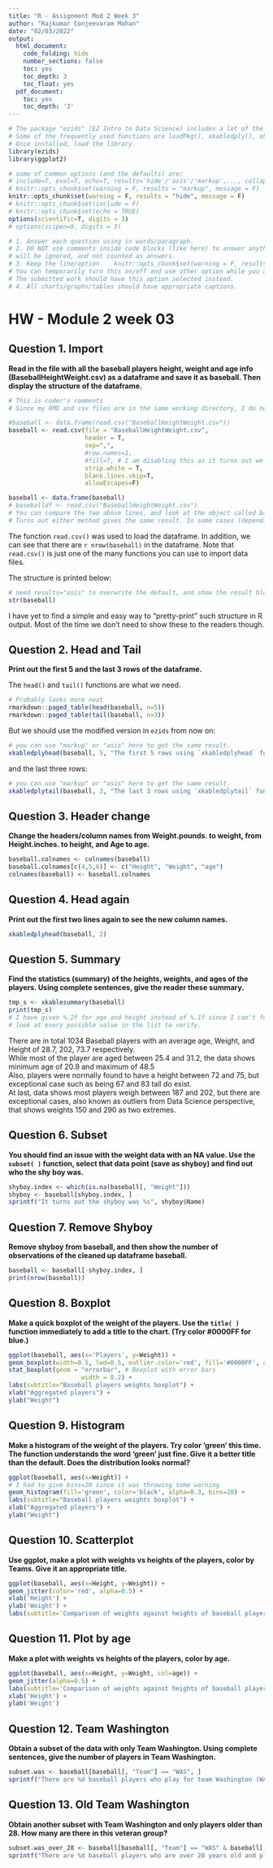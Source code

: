 ---
title: "R - Assignment Mod 2 Week 3"
author: "Rajkumar Conjeevaram Mohan"
date: "02/03/2022"
output:
  html_document:
    code_folding: hide
    number_sections: false
    toc: yes
    toc_depth: 3
    toc_float: yes
  pdf_document:
    toc: yes
    toc_depth: '3'
---

```{r init, include=F}
# The package "ezids" (EZ Intro to Data Science) includes a lot of the helper functions we developed for the course. 
# Some of the frequently used functions are loadPkg(), xkabledply(), xkablesummary(), uzscale(), etc.
# Once installed, load the library.
library(ezids)
library(ggplot2)
```


```{r setup, include=FALSE}
# some of common options (and the defaults) are: 
# include=T, eval=T, echo=T, results='hide'/'asis'/'markup',..., collapse=F, warning=T, message=T, error=T, cache=T, fig.width=6, fig.height=4, fig.dim=c(6,4) #inches, fig.align='left'/'center','right', 
# knitr::opts_chunk$set(warning = F, results = "markup", message = F)
knitr::opts_chunk$set(warning = F, results = "hide", message = F)
# knitr::opts_chunk$set(include = F)
# knitr::opts_chunk$set(echo = TRUE)
options(scientific=T, digits = 3) 
# options(scipen=9, digits = 3) 
```

```{r}
# 1. Answer each question using in words/paragraph. 
# 2. DO NOT use comments inside code blocks (like here) to answer anything. Those are for notes between coders/self. They 
# will be ignored, and not counted as answers. 
# 3. Keep the line/option    knitr::opts_chunk$set(warning = F, results = "hide", message = F)
# You can temporarily turn this on/off and use other option while you are working on the homework if it helps. 
# The submitted work should have this option selected instead.
# 4. All charts/graphs/tables should have appropriate captions. 
```


# HW - Module 2 week 03

## Question 1. Import
**Read in the file with all the baseball players height, weight and age info (BaseballHeightWeight.csv) as a dataframe and save it as baseball. Then display the structure of the dataframe.**  

```{r Q1}
# This is coder's comments
# Since my RMD and csv files are in the same working directory, I do not need to give the full path to the csv file. Alternatively, you can use the functions getwd() and setwd() to handle it.

#baseball <- data.frame(read.csv("BaseballHeightWeight.csv"))
baseball <- read.csv(file = "BaseballHeightWeight.csv",
                     header = T,
                     sep=",",
                     #row.names=1,
                     #fill=T, # I am disabling this as it turns out we are playing with Null values at some point
                     strip.white = T,
                     blank.lines.skip=T,
                     allowEscapes=F)

baseball <- data.frame(baseball)
# baseballdf <- read.csv("BaseballHeightWeight.csv")
# You can compare the two above lines, and look at the object called baseball in the "Environment" on the upper right. 
# Turns out either method gives the same result. In some cases (depending on the .csv file), they might differ. To be safe, I usually use data.frame( ) afterwards.
```

The function `read.csv()` was used to load the dataframe. In addition, we can see that there are `r nrow(baseball)` in the dataframe.
Note that `read.csv()` is just one of the many functions you can use to import data files. 

The structure is printed below:

```{r, result="asis"}
# need results="asis" to overwrite the default, and show the result block in Html/pdf
str(baseball)
```

I have yet to find a simple and easy way to "pretty-print" such structure in R output. Most of the time we don't need to show these to the readers though. 


## Question 2. Head and Tail
**Print out the first 5 and the last 3 rows of the dataframe.**  

The `head()` and `tail()` functions are what we need.

```{r, results='markup'}
# Probably looks more neat
rmarkdown::paged_table(head(baseball, n=5))
rmarkdown::paged_table(tail(baseball, n=3))
```

But we should use the modified version in `ezids` from now on:

```{r, results="asis"}
# you can use "markup" or "asis" here to get the same result.
xkabledplyhead(baseball, 5, "The first 5 rows using `xkabledplyhead` function." )
```
and the last three rows:
```{r, results="asis"}
# you can use "markup" or "asis" here to get the same result.
xkabledplytail(baseball, 3, "The last 3 rows using `xkabledplytail` function." )
```


## Question 3. Header change
**Change the headers/column names from Weight.pounds. to weight, from Height.inches. to height, and Age to age.**  
```{r}
baseball.colnames <- colnames(baseball)
baseball.colnames[c(4,5,6)] <- c("Height", "Weight", "age")
colnames(baseball) <- baseball.colnames
```

## Question 4. Head again
**Print out the first two lines again to see the new column names.**  
```{r, results='asis'}
xkabledplyhead(baseball, 2)
```

## Question 5. Summary
**Find the statistics (summary) of the heights, weights, and ages of the players. Using complete sentences, give the reader these summary.**  
```{r, echo=T, results='asis'}
tmp_s <- xkablesummary(baseball)
print(tmp_s)
# I have given %.2f for age and height instead of %.1f since I can't for now 
# look at every possible value in the list to verify.
```
There are in total 1034 Baseball players with an average age, Weight, and Height of 28.7, 202, 73.7 respectively.  
While most of the player are aged between 25.4 and 31.2, the data shows minimum age of 20.9 and maximum of 48.5  
Also, players were normally found to have a height between 72 and 75, but exceptional case such as being 67 and 83 tall do exist.  
At last, data shows most players weigh between 187 and 202, but there are exceptional cases, also known as outliers from Data Science perspective, that shows weights 150 and 290 as two extremes.


## Question 6. Subset
**You should find an issue with the weight data with an NA value. Use the `subset( )` function, select that data point (save as shyboy) and find out who the shy boy was.**
```{r, results='asis'}
shyboy.index <- which(is.na(baseball[, "Weight"]))
shyboy <- baseball[shyboy.index, ]
sprintf("It turns out the shyboy was %s", shyboy$Name)
```



## Question 7. Remove Shyboy
**Remove shyboy from baseball, and then show the number of observations of the cleaned up dataframe baseball.**  
```{r, results='asis'}
baseball <- baseball[-shyboy.index, ]
print(nrow(baseball))
```


## Question 8. Boxplot
**Make a quick boxplot of the weight of the players. Use the `title( )` function immediately to add a title to the chart. (Try color #0000FF for blue.)**  
```{r}
ggplot(baseball, aes(x='Players', y=Weight)) + 
geom_boxplot(width=0.5, lwd=0.5, outlier.color='red', fill='#0000FF', alpha=0.5) + 
stat_boxplot(geom = "errorbar", # Boxplot with error bars 
                    width = 0.2) +
labs(subtitle="Baseball players weights boxplot") + 
xlab("Aggregated players") + 
ylab("Weight")

```


## Question 9. Histogram
**Make a histogram of the weight of the players. Try color 'green' this time. The function understands the word 'green' just fine. Give it a better title than the default. Does the distribution looks normal?**
```{r}
ggplot(baseball, aes(x=Weight)) + 
# I had to give bins=20 since it was throwing some warning
geom_histogram(fill='green', color='black', alpha=0.3, bins=20) +
labs(subtitle="Baseball players weights boxplot") + 
xlab("Aggregated players") + 
ylab("Weight")
```


## Question 10. Scatterplot
**Use ggplot, make a plot with weights vs heights of the players, color by Teams. Give it an appropriate title.**  
```{r}
ggplot(baseball, aes(x=Height, y=Weight)) +
geom_jitter(color='red', alpha=0.5) +
xlab('Height') +
ylab('Weight') +
labs(subtitle='Comparison of weights against heights of baseball players')
```


## Question 11. Plot by age
**Make a plot with weights vs heights of the players, color by age.**
```{r}
ggplot(baseball, aes(x=Height, y=Weight, col=age)) +  
geom_jitter(alpha=0.5) +  
labs(subtitle='Comparison of weights against heights of baseball players') +  
xlab('Height') +  
ylab('Weight')  
```


## Question 12. Team Washington
**Obtain a subset of the data with only Team Washington. Using complete sentences, give the number of players in Team Washington.**
```{r, results='asis'}
subset.was <- baseball[baseball[, "Team"] == "WAS", ]
sprintf("There are %d baseball players who play for team Washington (WAS)", nrow(subset.was))
```

## Question 13. Old Team Washington
**Obtain another subset with Team Washington and only players older than 28. How many are there in this veteran group?**
```{r, results='asis'}
subset.was_over_28 <- baseball[baseball[, "Team"] == "WAS" & baseball[, "age"] > 28, ]
sprintf("There are %d baseball players who are over 28 years old and play for team Washington (WAS)", nrow(subset.was_over_28))
```
